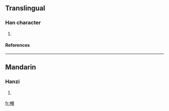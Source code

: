 ==Translingual==
===Han character===
{{Han char|rn=73|rad=曰|as=10|sn=14|four=5509<sub>6</sub>|canj=中中木田火 (LLDWF)}}
# {{defn|Han|sort=曰10}}
====References====
{{Han ref|kx=0504.020|dkj=14310|dj=0879.010|hdz=42549.100|uh=6704|ud=26372|bh=E1FA|bd=57850}}

----
==Mandarin==
===Hanzi===
{{cmn-hanzi|pin=[[yǐn]] (yin3), [[yìn]] (yin4)|wg=yin<sup>3</sup>, yin<sup>4</sup>}}
# {{defn|Mandarin}}

[[fr:朄]]